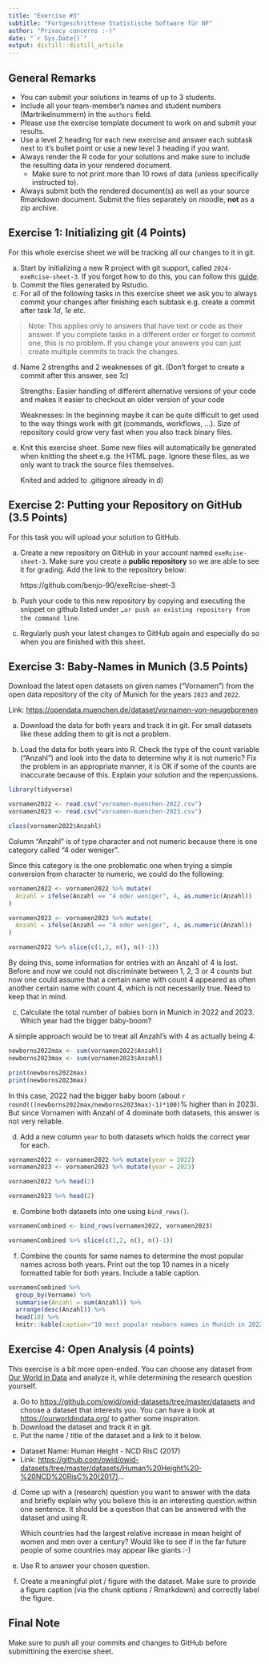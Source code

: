 ```yaml
---
title: "Exercise #3"
subtitle: "Fortgeschrittene Statistische Software für NF"
author: "Privacy concerns :-)"
date: "`r Sys.Date()`"
output: distill::distill_article
---
```


## General Remarks

-   You can submit your solutions in teams of up to 3 students.
-   Include all your team-member's names and student numbers
    (Martrikelnummern) in the `authors` field.
-   Please use the exercise template document to work on and submit your
    results.
-   Use a level 2 heading for each new exercise and answer each subtask
    next to it's bullet point or use a new level 3 heading if you want.
-   Always render the R code for your solutions and make sure to include
    the resulting data in your rendered document.
    -   Make sure to not print more than 10 rows of data (unless
        specifically instructed to).
-   Always submit both the rendered document(s) as well as your source
    Rmarkdown document. Submit the files separately on moodle, **not**
    as a zip archive.

## Exercise 1: Initializing git (4 Points)

For this whole exercise sheet we will be tracking all our changes to it
in git.

a)  Start by initializing a new R project with git support, called
    `2024-exeRcise-sheet-3`. If you forgot how to do this, you can
    follow this
    [guide](https://malikaihle.github.io/Introduction-RStudio-Git-GitHub/rstudio_project.html).
b)  Commit the files generated by Rstudio.
c)  For all of the following tasks in this exercise sheet we ask you to
    always commit your changes after finishing each subtask e.g. create
    a commit after task *1d*, *1e* etc.

> Note: This applies only to answers that have text or code as their
> answer. If you complete tasks in a different order or forget to commit
> one, this is no problem. If you change your answers you can just
> create multiple commits to track the changes.

d)  Name 2 strengths and 2 weaknesses of git. (Don't forget to create a
    commit after this answer, see *1c*)
    
    Strengths: Easier handling of different alternative versions of your code and makes it easier to checkout an older version of your code
    
    Weaknesses: In the beginning maybe it can be quite difficult to get used to the way things work with git (commands, workflows, ...). Size of repository could grow very fast when you also track binary files.
    
e)  Knit this exercise sheet. Some new files will automatically be
    generated when knitting the sheet e.g. the HTML page. Ignore these
    files, as we only want to track the source files themselves.
    
    Knited and added to .gitignore already in d) 

## Exercise 2: Putting your Repository on GitHub (3.5 Points)

For this task you will upload your solution to GitHub.

a)  Create a new repository on GitHub in your account named
    `exeRcise-sheet-3`. Make sure you create a **public repository** so
    we are able to see it for grading. Add the link to the repository
    below:
    
    https://github.com/benjo-90/exeRcise-sheet-3
    
b)  Push your code to this new repository by copying and executing the
    snippet on github listed under
    `…or push an existing repository from the command line`.
c)  Regularly push your latest changes to GitHub again and especially do
    so when you are finished with this sheet.

## Exercise 3: Baby-Names in Munich (3.5 Points)

Download the latest open datasets on given names ("Vornamen") from the
open data repository of the city of Munich for the years `2023` and
`2022`.

Link: <https://opendata.muenchen.de/dataset/vornamen-von-neugeborenen>

a)  Download the data for both years and track it in git. For small
    datasets like these adding them to git is not a problem.

b)  Load the data for both years into R. Check the type of the count
    variable ("Anzahl") and look into the data to determine why it is
    not numeric? Fix the problem in an appropriate manner, it is OK if
    some of the counts are inaccurate because of this. Explain your
    solution and the repercussions.
    
```r
library(tidyverse)
```
    
```r
vornamen2022 <- read.csv("vornamen-muenchen-2022.csv")
vornamen2023 <- read.csv("vornamen-muenchen-2023.csv")

class(vornamen2022$Anzahl)
```
Column "Anzahl" is of type character and not numeric because there is one category called "4 oder weniger".

Since this category is the one problematic one when trying a simple conversion from character to numeric, we could do the following:

```r
vornamen2022 <- vornamen2022 %>% mutate(
  Anzahl = ifelse(Anzahl == "4 oder weniger", 4, as.numeric(Anzahl))
)

vornamen2023 <- vornamen2023 %>% mutate(
  Anzahl = ifelse(Anzahl == "4 oder weniger", 4, as.numeric(Anzahl))
)

vornamen2022 %>% slice(c(1,2, n(), n()-1))
```

By doing this, some information for entries with an Anzahl of 4 is lost. Before and now we could not discriminate between 1, 2, 3 or 4 counts but now one could assume that a certain name with count 4 appeared as often another certain name with count 4, which is not necessarily true. Need to keep that in mind. 

c)  Calculate the total number of babies born in Munich in 2022
    and 2023. Which year had the bigger baby-boom?
    
A simple approach would be to treat all Anzahl's with 4 as actually being 4:
    
```r
newborns2022max <- sum(vornamen2022$Anzahl)
newborns2023max <- sum(vornamen2023$Anzahl)

print(newborns2022max)
print(newborns2023max)
```
In this case, 2022 had the bigger baby boom (about `r round(((newborns2022max/newborns2023max)-1)*100)`% higher than in 2023). But since Vornamen with Anzahl of 4 dominate both datasets, this answer is not very reliable.


d)  Add a new column `year` to both datasets which holds the correct
    year for each.
    
```r
vornamen2022 <- vornamen2022 %>% mutate(year = 2022)
vornamen2023 <- vornamen2023 %>% mutate(year = 2023)

vornamen2022 %>% head(2)
```

```r
vornamen2023 %>% head(2)
```
    

e)  Combine both datasets into one using `bind_rows()`.


```r
vornamenCombined <- bind_rows(vornamen2022, vornamen2023)

vornamenCombined %>% slice(c(1,2, n(), n()-1))
```



f)  Combine the counts for same names to determine the most popular
    names across both years. Print out the top 10 names in a nicely
    formatted table for both years. Include a table caption.
    
```r
vornamenCombined %>% 
  group_by(Vorname) %>% 
  summarise(Anzahl = sum(Anzahl)) %>% 
  arrange(desc(Anzahl)) %>% 
  head(10) %>% 
  knitr::kable(caption="10 most popular newborn names in Munich in 2022 and 2023")
```


## Exercise 4: Open Analysis (4 points)

This exercise is a bit more open-ended. You can choose any dataset from
[Our World in Data](https://ourworldindata.org/) and analyze it, while
determining the research question yourself.

a)  Go to <https://github.com/owid/owid-datasets/tree/master/datasets>
    and choose a dataset that interests you. You can have a look at
    <https://ourworldindata.org/> to gather some inspiration.
b)  Download the dataset and track it in git.
c)  Put the name / title of the dataset and a link to it below.

-   Dataset Name: Human Height - NCD RisC (2017)
-   Link: <https://github.com/owid/owid-datasets/tree/master/datasets/Human%20Height%20-%20NCD%20RisC%20(2017)>...

d)  Come up with a (research) question you want to answer with the data
    and briefly explain why you believe this is an interesting question
    within one sentence. It should be a question that can be answered
    with the dataset and using R.
    
    Which countries had the largest relative increase in mean height of women and men over a   century? Would like to see if in the far future people of some countries may appear like giants :-)
    
e)  Use R to answer your chosen question.
f)  Create a meaningful plot / figure with the dataset. Make sure to
    provide a figure caption (via the chunk options / Rmarkdown) and
    correctly label the figure.

## Final Note

Make sure to push all your commits and changes to GitHub before
submittining the exercise sheet.
